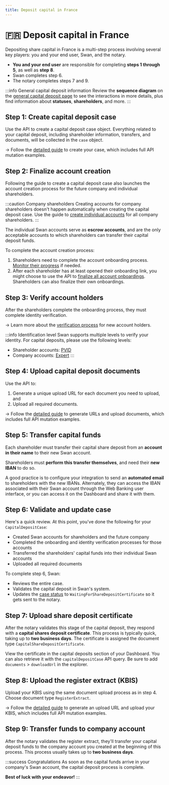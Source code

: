 ```yaml
---
title: Deposit capital in France
---
```


# :fr: Deposit capital in France

Depositing share capital in France is a multi-step process involving several key players: you and your end user, Swan, and the notary.

- **You and your end user** are responsible for completing **steps 1 through 5**, as well as **step 8**.
- Swan completes step 6.
- The notary completes steps 7 and 9.

:::info General capital deposit information
Review the **sequence diagram** on the [general capital deposit page](../about.mdx) to see the interactions in more details, plus find information about **statuses**, **shareholders**, and more.
:::

## Step 1: Create capital deposit case

Use the API to create a capital deposit case object.
Everything related to your capital deposit, including shareholder information, transfers, and documents, will be collected in the `case` object.

→ Follow the [detailed guide](./guide-create-case.mdx) to create your case, which includes full API mutation examples.

## Step 2: Finalize account creation

Following the guide to create a capital deposit case also launches the account creation process for the future company and individual shareholders.

:::caution Company shareholders
Creating accounts for company shareholders doesn't happen automatically when creating the capital deposit case.
Use the guide to [create individual accounts](../../onboarding/individual/guide-create-onboarding.mdx) for all company shareholders.
:::

The individual Swan accounts serve as **escrow accounts**, and are the only acceptable accounts to which shareholders can transfer their capital deposit funds.

To complete the account creation process:

1. Shareholders need to complete the account onboarding process. [Monitor their progress](../../onboarding/overview/guide-monitor-onboarding.mdx) if needed.
1. After each shareholder has at least opened their onboarding link, you might choose to use the API to [finalize all account onboardings](../../onboarding/overview/guide-finalize-onboarding.mdx). Shareholders can also finalize their own onboardings.

## Step 3: Verify account holders

After the shareholders complete the onboarding process, they must complete identity verification.

→ Learn more about the [verification process](../../onboarding/account-holders/about.mdx#verification-process) for new account holders.

:::info Identification level
Swan supports multiple levels to verify your identity.
For capital deposits, please use the following levels:

- Shareholder accounts: [PVID](https://docs.swan.io/concept/user#prestataires-de-verification-didentite-a-distance-pvid)
- Company accounts: [Expert](https://docs.swan.io/concept/user#expert)
:::

## Step 4: Upload capital deposit documents

Use the API to:

1. Generate a unique upload URL for each document you need to upload, and
1. Upload all required documents.

→ Follow the [detailed guide](./guide-upload-documents.mdx) to generate URLs and upload documents, which includes full API mutation examples.

## Step 5: Transfer capital funds

Each shareholder must transfer their capital share deposit from an **account in their name** to their new Swan account.

Shareholders must **perform this transfer themselves**, and need their **new IBAN** to do so.

A good practice is to configure your integration to send an **automated email** to shareholders with the new IBANs.
Alternately, they can access the IBAN associated with their Swan account through the Web Banking user interface, or you can access it on the Dashboard and share it with them.

## Step 6: Validate and update case

Here's a quick review.
At this point, you've done the following for your `CapitalDepositCase`:

- Created Swan accounts for shareholders and the future company
- Completed the onboarding and identity verification processes for those accounts
- Transferred the shareholders' capital funds into their individual Swan accounts
- Uploaded all required documents

To complete step 6, Swan:

- Reviews the entire case.
- Validates the capital deposit in Swan's system.
- Updates the [case status](../about.mdx#capital-deposit-case-statuses) to `WaitingForShareDepositCertificate` so it gets sent to the notary.

## Step 7: Upload share deposit certificate

After the notary validates this stage of the capital deposit, they respond with a **capital shares deposit certificate**.
This process is typically quick, taking up to **two business days**.
The certificate is assigned the document type `CapitalShareDepositCertificate`.

View the certificate in the capital deposits section of your Dashboard.
You can also retrieve it with the `capitalDepositCase` API query.
Be sure to add `documents` > `downloadUrl` in the explorer.

## Step 8: Upload the register extract (KBIS)

Upload your KBIS using the same document upload process as in step 4.
Choose document type `RegisterExtract`.

→ Follow the [detailed guide](./guide-upload-documents.mdx) to generate an upload URL and upload your KBIS, which includes full API mutation examples.

## Step 9: Transfer funds to company account

After the notary validates the register extract, they'll transfer your capital deposit funds to the company account you created at the beginning of this process.
This process usually takes up to **two business days**.

:::success Congratulations
As soon as the capital funds arrive in your company's Swan account, the capital deposit process is complete.

**Best of luck with your endeavor!**
:::